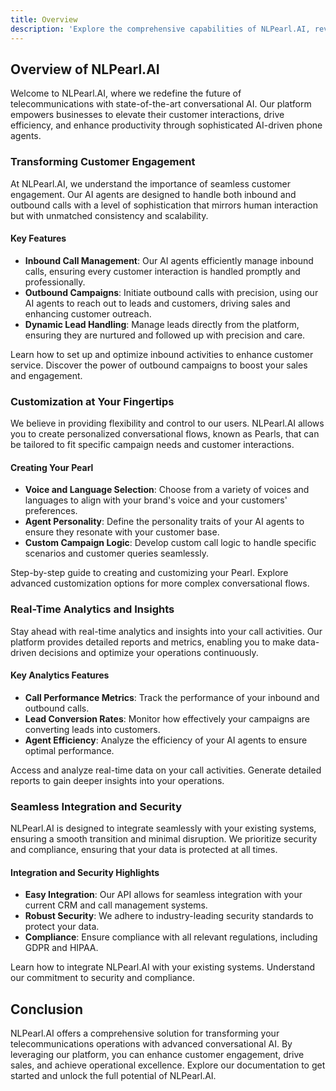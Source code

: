 ```yaml
---
title: Overview
description: 'Explore the comprehensive capabilities of NLPearl.AI, revolutionizing telecommunications with advanced conversational AI.'
---
```



## Overview of NLPearl.AI

Welcome to NLPearl.AI, where we redefine the future of telecommunications with state-of-the-art conversational AI. Our platform empowers businesses to elevate their customer interactions, drive efficiency, and enhance productivity through sophisticated AI-driven phone agents.

### Transforming Customer Engagement

At NLPearl.AI, we understand the importance of seamless customer engagement. Our AI agents are designed to handle both inbound and outbound calls with a level of sophistication that mirrors human interaction but with unmatched consistency and scalability.

#### Key Features

- **Inbound Call Management**: Our AI agents efficiently manage inbound calls, ensuring every customer interaction is handled promptly and professionally.
- **Outbound Campaigns**: Initiate outbound calls with precision, using our AI agents to reach out to leads and customers, driving sales and enhancing customer outreach.
- **Dynamic Lead Handling**: Manage leads directly from the platform, ensuring they are nurtured and followed up with precision and care.

<CardGroup cols={2}>
  <Card
    title="Inbound Activities"
    icon="phone"
    href="/pages/inbound"
  >
    Learn how to set up and optimize inbound activities to enhance customer service.
  </Card>
  <Card
    title="Outbound Campaigns"
    icon="phone-alt"
    href="/pages/outbound"
  >
    Discover the power of outbound campaigns to boost your sales and engagement.
  </Card>
</CardGroup>

### Customization at Your Fingertips

We believe in providing flexibility and control to our users. NLPearl.AI allows you to create personalized conversational flows, known as Pearls, that can be tailored to fit specific campaign needs and customer interactions.

#### Creating Your Pearl

- **Voice and Language Selection**: Choose from a variety of voices and languages to align with your brand's voice and your customers' preferences.
- **Agent Personality**: Define the personality traits of your AI agents to ensure they resonate with your customer base.
- **Custom Campaign Logic**: Develop custom call logic to handle specific scenarios and customer queries seamlessly.

<CardGroup cols={2}>
  <Card
    title="Create Pearl"
    icon="gem"
    href="/pages/create_pearl"
  >
    Step-by-step guide to creating and customizing your Pearl.
  </Card>
  <Card
    title="Custom Pearl"
    icon="sitemap"
    href="/pages/custom_pearl"
  >
    Explore advanced customization options for more complex conversational flows.
  </Card>
</CardGroup>

### Real-Time Analytics and Insights

Stay ahead with real-time analytics and insights into your call activities. Our platform provides detailed reports and metrics, enabling you to make data-driven decisions and optimize your operations continuously.

#### Key Analytics Features

- **Call Performance Metrics**: Track the performance of your inbound and outbound calls.
- **Lead Conversion Rates**: Monitor how effectively your campaigns are converting leads into customers.
- **Agent Efficiency**: Analyze the efficiency of your AI agents to ensure optimal performance.

<CardGroup cols={2}>
  <Card
    title="Calls & Analytics"
    icon="chart-bar"
    href="/pages/calls"
  >
    Access and analyze real-time data on your call activities.
  </Card>
  <Card
    title="Detailed Reports"
    icon="file-alt"
    href="/pages/reports"
  >
    Generate detailed reports to gain deeper insights into your operations.
  </Card>
</CardGroup>

### Seamless Integration and Security

NLPearl.AI is designed to integrate seamlessly with your existing systems, ensuring a smooth transition and minimal disruption. We prioritize security and compliance, ensuring that your data is protected at all times.

#### Integration and Security Highlights

- **Easy Integration**: Our API allows for seamless integration with your current CRM and call management systems.
- **Robust Security**: We adhere to industry-leading security standards to protect your data.
- **Compliance**: Ensure compliance with all relevant regulations, including GDPR and HIPAA.

<CardGroup cols={2}>
  <Card
    title="API Integration"
    icon="code"
    href="/pages/outbound_api"
  >
    Learn how to integrate NLPearl.AI with your existing systems.
  </Card>
  <Card
    title="Security and Compliance"
    icon="shield-alt"
    href="/pages/billing"
  >
    Understand our commitment to security and compliance.
  </Card>
</CardGroup>

## Conclusion

NLPearl.AI offers a comprehensive solution for transforming your telecommunications operations with advanced conversational AI. By leveraging our platform, you can enhance customer engagement, drive sales, and achieve operational excellence. Explore our documentation to get started and unlock the full potential of NLPearl.AI.
